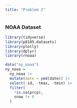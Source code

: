 ```yaml
---
title: "Problem 2"
---
```


### NOAA Dataset 

```r
library(tidyverse)
library(p8105.datasets)
library(plotly)
library(dplyr)
library(rnoaa)
```

```r
data("ny_noaa")
ny_noaa = 
  ny_noaa |> 
  mutate(date = ymd(date)) |>
  select(-id, -tmax, -tmin) |>
  filter(
    !is.na(prcp),
    snow != 0 
  ) 
  
```

